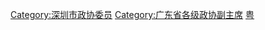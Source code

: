 [[Category:深圳市政协委员|Category:深圳市政协委员]]
[[Category:广东省各级政协副主席|Category:广东省各级政协副主席]]
[[Category:设区的市政协副主席|粤]]